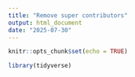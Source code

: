 ```yaml
---
title: "Remove super contributors"
output: html_document
date: "2025-07-30"
---
```


```r
knitr::opts_chunk$set(echo = TRUE)
```

```r
library(tidyverse)
```

